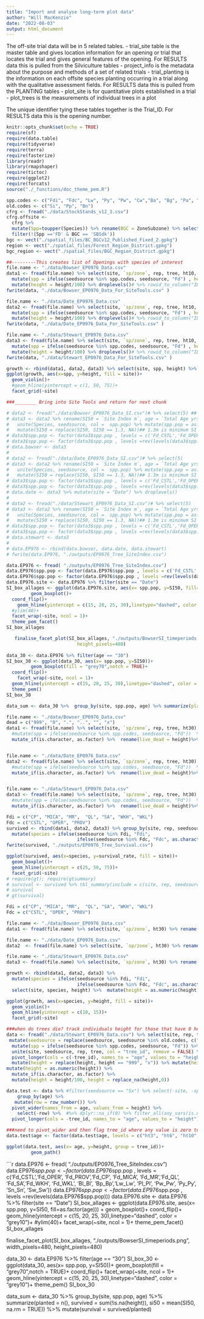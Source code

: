 ```yaml
---
title: "Import and analyse long-term plot data"
author: "Will MacKenzie"
date: "2022-08-03"
output: html_document
---
```

The off-site trial data will be in 5 related tables.
- trial_site table is the master table and gives location information for an opening or trial that locates the trial and gives general features of the opening. For RESULTS data this is pulled from the Silviculture tables
- project_info is the metadata about the purpose and methods of a set of related trials
- trial_planting is the information on each offsite species planting occurring in a trial along with the qualitative assessment fields. For RESULTS data this is pulled from the PLANTING tables
- plot_site is for quantitative plots established in a trial
- plot_trees is the measurements of individual trees in a plot

The unique identifier tying these tables together is the Trial_ID. For RESULTS data this is the opening number.


```r
knitr::opts_chunk$set(echo = TRUE)
require(sf)
require(data.table)
require(tidyverse)
require(terra)
require(fasterize)
library(readr)
library(rmapshaper)
require(tictoc)
require(ggplot2)
require(forcats)
source("./_functions/doc_theme_pem.R")

```

```r

spp.codes <- c("Fdi", "Fdc", "Lw", "Py", "Pw", "Cw","Ba", "Bg", "Pa", "Yc", "Bn", "Bp", "Ls", "Fd", "Pl", "Sn", "Bl", "Sw")
old.codes <- c("Si", "Pp", "Bn")
cfrg <- fread("./data/StockStands_v12_3.csv")
cfrg.offsite <-
  cfrg %>%
  mutate(Spp=toupper(Species)) %>% rename(BGC = ZoneSubzone) %>% select(BGC,Spp,Suitability) %>%  filter(Suitability >0 & Suitability <4) %>% distinct() %>% group_by(BGC, Spp) %>% filter(Suitability == min(Suitability)) %>% data.frame %>% 
  filter(!(Spp =='FD' & BGC == 'SBSdk'))
bgc <- vect("./spatial_files/BC_BGCv12_Published_Fixed_2.gpkg")
region <- vect("./spatial_files/Forest_Region_District.gpkg")
bgc_region <- vect("./spatial_files/BGC_Region_District.gpkg")

```

```r
##---------This creates list of Openings with species of interest
file.name <- "./data/Bowser_EP0976_Data.csv"
data1 <- fread(file.name) %>% select(site, `sp/zone`, rep, tree, ht10, ht15, ht20, ht25, ht30) %>% rename(seedsource = `sp/zone`) %>% pivot_longer(cols = c(-site, -seedsource, -rep, -tree), names_to = "age", values_to = "height") %>%  mutate(height = replace(height, height == "999", "x")) %>% mutate(height = replace(height, height == "0", "x")) %>% mutate(height = str_replace(height, "x", "")) %>% mutate(seedsource = replace(seedsource, seedsource %in% old.codes, c("Sw", "Py", "Bp"))) %>%
  mutate(spp = ifelse(seedsource %in% spp.codes, seedsource, "Fd") , height = as.numeric(height), age = str_replace(age, "ht", ""), age = as.numeric(age)) %>% mutate_if(is.character, as.factor) %>%
  mutate(height = height/100) %>% droplevels()# %>% rowid_to_column("ID")
fwrite(data, "./data/Bowser_EP0976_Data_For_SiteTools.csv" )

file.name <- "./data/Date_EP0976_Data.csv"
data2 <- fread(file.name) %>% select(site, `sp/zone`, rep, tree, ht10, ht15, ht20, ht25, ht30) %>% rename(seedsource = `sp/zone`) %>% pivot_longer(cols = c(-site, -seedsource, -rep, -tree), names_to = "age", values_to = "height") %>%  mutate(height = replace(height, height == "999", "x")) %>% mutate(height = replace(height, height == "0", "x")) %>% mutate(height = str_replace(height, "x", "")) %>% mutate(seedsource = replace(seedsource, seedsource %in% old.codes, c("Sw", "Py", "Bp"))) %>%
  mutate(spp = ifelse(seedsource %in% spp.codes, seedsource, "Fd") , height = as.numeric(height), age = str_replace(age, "ht", ""), age = as.numeric(age)) %>% mutate_if(is.character, as.factor) %>%
  mutate(height = height/100) %>% droplevels()# %>% rowid_to_column("ID")
fwrite(data, "./data/Date_EP0976_Data_For_SiteTools.csv" )

file.name <- "./data/Stewart_EP0976_Data.csv"
data3 <- fread(file.name) %>% select(site, `sp/zone`, rep, tree, ht10, ht15, ht20, ht25, ht30) %>% rename(seedsource = `sp/zone`) %>% pivot_longer(cols = c(-site, -seedsource, -rep, -tree), names_to = "age", values_to = "height") %>%  mutate(height = replace(height, height == "999", "x")) %>% mutate(height = replace(height, height == "0", "x")) %>% mutate(height = str_replace(height, "x", "")) %>% mutate(seedsource = replace(seedsource, seedsource %in% old.codes, c("Sw", "Py", "Bp"))) %>%
  mutate(spp = ifelse(seedsource %in% spp.codes, seedsource, "Fd") , height = as.numeric(height), age = str_replace(age, "ht", ""), age = as.numeric(age)) %>% mutate_if(is.character, as.factor) %>%
  mutate(height = height/100) %>% droplevels()# %>% rowid_to_column("ID")
fwrite(data, "./data/Stewart_EP0976_Data_For_SiteTools.csv" )

growth <- rbind(data1, data2, data3) %>% select(site, spp, height) %>% filter(height>1)
ggplot(growth, aes(x=spp, y=height, fill = site))+
  geom_violin()+
  #geom_hline(yintercept = c(1, 50, 75))+
  facet_grid(~site)

###________ Bring into Site Tools and return for next chunk


```


```r
# data2 <- fread("./data/Bowser_EP0976_Data_SI.csv")# %>% select(5) ## THIS IS THE GROWTH INTERCEPT VALUE
# data3 <- data2 %>% rename(SI50 = `Site Index m`, age = `Total Age yrs`, ht = `Height m`) %>%
#   unite(Species, seedsource, col =  spp.pop) %>% mutate(spp.pop = as.factor(spp.pop), age = as.factor(age)) %>%
#   mutate(SI50 = replace(SI50, SI50 == 1.3, NA))## 1.3m is minimum SI from site tools - here treat as effectively moribund for data analysis
# data3$spp.pop <- factor(data3$spp.pop , levels = c('Fd_CSTL','Fd_OPER', 'Fd_PROV','Fd_CP', 'Fd_MICA', 'Fd_MR','Fd_QL', 'Fd_SA', 'Fd_WKH', 'Fd_WKL', 'Bl_Bl', 'Bp_Bp', 'Lw_Lw', 'Pl_Pl', 'Pw_Pw', 'Py_Py', 'Sn_Sn', 'Sw_Sw'))
# data3$spp.pop <- factor(data3$spp.pop , levels =rev(levels(data3$spp.pop)))
# data.bowser <- data3
# 
# data2 <- fread("./data/Date_EP0976_Data_SI.csv")# %>% select(5)
# data3 <- data2 %>% rename(SI50 = `Site Index m`, age = `Total Age yrs`, ht = `Height m`) %>%
#   unite(Species, seedsource, col =  spp.pop) %>% mutate(spp.pop = as.factor(spp.pop), age = as.factor(age)) %>%
#   mutate(SI50 = replace(SI50, SI50 == 1.3, NA))## 1.3m is minimum SI from site tools - here treat as effectively moribund for data analysis
# data3$spp.pop <- factor(data3$spp.pop , levels = c('Fd_CSTL','Fd_OPER', 'Fd_PROV','Fd_CP', 'Fd_MICA', 'Fd_MR','Fd_QL', 'Fd_SA', 'Fd_WKH', 'Fd_WKL', 'Bl_Bl', 'Bp_Bp', 'Lw_Lw', 'Pl_Pl', 'Pw_Pw', 'Py_Py', 'Sn_Sn', 'Sw_Sw'))
# data3$spp.pop <- factor(data3$spp.pop , levels =rev(levels(data3$spp.pop)))
# data.date <- data3 %>% mutate(site = "Date") %>% droplevels()
# 
# data2 <- fread("./data/Stewart_EP0976_Data_SI.csv")# %>% select(5)
# data3 <- data2 %>% rename(SI50 = `Site Index m`, age = `Total Age yrs`, ht = `Height m`) %>%
#   unite(Species, seedsource, col =  spp.pop) %>% mutate(spp.pop = as.factor(spp.pop), age = as.factor(age)) %>%
#   mutate(SI50 = replace(SI50, SI50 == 1.3, NA))## 1.3m is minimum SI from site tools - here treat as effectively moribund for data analysis
# data3$spp.pop <- factor(data3$spp.pop , levels = c('Fd_CSTL','Fd_OPER', 'Fd_PROV','Fd_CP', 'Fd_MICA', 'Fd_MR','Fd_QL', 'Fd_SA', 'Fd_WKH', 'Fd_WKL', 'Bl_Bl', 'Bp_Bp', 'Lw_Lw', 'Pl_Pl', 'Pw_Pw', 'Py_Py', 'Sn_Sn', 'Sw_Sw'))
# data3$spp.pop <- factor(data3$spp.pop , levels =rev(levels(data3$spp.pop)))
# data.stewart <- data3
# 
# data.EP976 <- rbind(data.bowser, data.date, data.stewart)
# fwrite(data.EP976, "./outputs/EP0976_Tree_SiteIndex.csv")
```


```r
data.EP976 <- fread( "./outputs/EP0976_Tree_SiteIndex.csv")
data.EP976$spp.pop <- factor(data.EP976$spp.pop , levels = c('Fd_CSTL','Fd_OPER', 'Fd_PROV','Fd_CP', 'Fd_MICA', 'Fd_MR','Fd_QL', 'Fd_SA','Fd_WKH', 'Fd_WKL', 'Bl_Bl', 'Bp_Bp','Lw_Lw', 'Pl_Pl', 'Pw_Pw', 'Py_Py', 'Sn_Sn', 'Sw_Sw'))
data.EP976$spp.pop <- factor(data.EP976$spp.pop , levels =rev(levels(data.EP976$spp.pop)))
data.EP976.site <- data.EP976 %>% filter(site == "Date")
SI_box_allages <- ggplot(data.EP976.site, aes(x= spp.pop, y=SI50, fill=as.factor(age))) +
         geom_boxplot()+
  coord_flip()+
    geom_hline(yintercept = c(15, 20, 25, 30),linetype="dashed", color = "grey10")+
  #ylim(40)+
  facet_wrap(~site, ncol = 1)+
  theme_pem_facet()
SI_box_allages

   finalise_facet_plot(SI_box_allages, "./outputs/BowserSI_timeperiods.png", width_pixels=480,
                          height_pixels=480)
   
data_30 <- data.EP976 %>% filter(age == "30")
SI_box_30 <- ggplot(data_30, aes(x= spp.pop, y=SI50))+
         geom_boxplot(fill = "grey70",notch = TRUE)+
  coord_flip()+
    facet_wrap(~site, ncol = 1)+
  geom_hline(yintercept = c(15, 20, 25, 30),linetype="dashed", color = "grey10")+
  theme_pem()
SI_box_30

data_sum <- data_30 %>%  group_by(site, spp.pop, age) %>% summarize(planted = n(), survived = sum(!is.na(height)), si50 = mean(SI50, na.rm = TRUE)) %>% mutate(survival = survived/planted) 

```

```r
file.name <- "./data/Bowser_EP0976_Data.csv"
dead = c("999", "0", ".", "..", "", "x")
data1 <- fread(file.name) %>% select(site, `sp/zone`, rep, tree, ht30) %>% rename(seedsource = `sp/zone`) %>% pivot_longer(cols = c(-site, -seedsource, -rep, -tree), names_to = "age", values_to = "height") %>%  mutate(height = replace(height, !height %in% dead, 1)) %>% mutate(height = replace(height, height %in% dead, 0)) %>% #mutate(seedsource = replace(seedsource, seedsource %in% old.codes, c("Sw", "Py", "Bp"))) %>% 
  #mutate(spp = ifelse(seedsource %in% spp.codes, seedsource, "Fd"))  %>% 
  mutate_if(is.character, as.factor) %>%  rename(live_dead = height)%>% select(site, rep, seedsource,  live_dead)


file.name <- "./data/Date_EP0976_Data.csv"
data2 <- fread(file.name) %>% select(site, `sp/zone`, rep, tree, ht30) %>% rename(seedsource = `sp/zone`) %>% pivot_longer(cols = c(-site, -seedsource, -rep, -tree), names_to = "age", values_to = "height") %>%  mutate(height = replace(height, !height %in% dead, 1)) %>% mutate(height = replace(height, height %in% dead, 0)) %>% #mutate(seedsource = replace(seedsource, seedsource %in% old.codes, c("Sw", "Py", "Bp"))) %>% 
  #mutate(spp = ifelse(seedsource %in% spp.codes, seedsource, "Fd"))  %>%
  mutate_if(is.character, as.factor) %>%  rename(live_dead = height)%>% select(site, rep, seedsource,  live_dead) %>% mutate(site = "Date")


file.name <- "./data/Stewart_EP0976_Data.csv"
data3 <- fread(file.name) %>% select(site, `sp/zone`, rep, tree, ht30) %>% rename(seedsource = `sp/zone`) %>% pivot_longer(cols = c(-site, -seedsource, -rep, -tree), names_to = "age", values_to = "height") %>%  mutate(height = replace(height, !height %in% dead, 1)) %>% mutate(height = replace(height, height %in% dead, 0)) %>% #mutate(seedsource = replace(seedsource, seedsource %in% old.codes, c("Sw", "Py", "Bp"))) %>% 
  #mutate(spp = ifelse(seedsource %in% spp.codes, seedsource, "Fd"))  %>% 
  mutate_if(is.character, as.factor) %>%  rename(live_dead = height)%>% select(site, rep, seedsource,  live_dead)

Fdi = c("CP", "MICA", "MR",  "QL", "SA", "WKH", "WKL")
Fdc = c("CSTL", "OPER", "PROV")
survived <- rbind(data1, data2, data3) %>% group_by(site, rep, seedsource) %>%  add_count(live_dead) %>% distinct() %>% mutate(planted = sum(n)) %>% filter(live_dead == "1") %>% mutate(survival_rate = round((n/planted)*100),0) %>% 
  mutate(species = ifelse(seedsource %in% Fdi, "Fdi",
                          ifelse(seedsource %in% Fdc, "Fdc", as.character(seedsource))))
fwrite(survived, "./outputs/EP0976_Tree_Survival.csv")

ggplot(survived, aes(x=species, y=survival_rate, fill = site))+
  geom_boxplot()+
  geom_hline(yintercept = c(25, 50, 75))+
  facet_grid(~site)
# require(gt); require(gtsummary)
# survival <- survived %>% tbl_summary(include = c(site, rep, seedsource, survival_rate), by = seedsource)
# survival
# gt(survival)
```
```r
Fdi = c("CP", "MICA", "MR",  "QL", "SA", "WKH", "WKL")
Fdc = c("CSTL", "OPER", "PROV")

file.name <- "./data/Bowser_EP0976_Data.csv"
data1 <- fread(file.name) %>% select(site, `sp/zone`, ht30) %>% rename(seedsource = `sp/zone`, height = ht30) %>%  mutate(height = replace(height, height == "999", "x")) %>% mutate(height = replace(height, height == "0", "x")) %>% mutate(height = str_replace(height, "x", "")) %>% mutate(seedsource = replace(seedsource, seedsource %in% old.codes, c("Sw", "Py", "Bp")))

file.name <- "./data/Date_EP0976_Data.csv"
data2  <- fread(file.name) %>% select(site, `sp/zone`, ht30) %>% rename(seedsource = `sp/zone`, height = ht30) %>%  mutate(height = replace(height, height == "999", "x")) %>% mutate(height = replace(height, height == "0", "x")) %>% mutate(height = str_replace(height, "x", "")) %>% mutate(seedsource = replace(seedsource, seedsource %in% old.codes, c("Sw", "Py", "Bp")))

file.name <- "./data/Stewart_EP0976_Data.csv"
data3 <- fread(file.name) %>% select(site, `sp/zone`, ht30) %>% rename(seedsource = `sp/zone`, height = ht30) %>%  mutate(height = replace(height, height == "999", "x")) %>% mutate(height = replace(height, height == "0", "x")) %>% mutate(height = str_replace(height, "x", "")) %>% mutate(seedsource = replace(seedsource, seedsource %in% old.codes, c("Sw", "Py", "Bp")))

growth <- rbind(data1, data2, data3) %>% 
  mutate(species = ifelse(seedsource %in% Fdi, "Fdi",
                          ifelse(seedsource %in% Fdc, "Fdc", as.character(seedsource)))) %>% 
  select(site, species, height) %>%  mutate(height = as.numeric(height)/100) %>% filter(height>1)

ggplot(growth, aes(x=species, y=height, fill = site))+
  geom_violin()+
  geom_hline(yintercept = c(10, 15))+
  facet_grid(~site)

```





```r
###when do trees die? track individuals height for those that have 0 height in any of the measurement years.
data <- fread("./data/Stewart_EP0976_Data.csv") %>% select(site, rep, tree, `sp/zone`, ht3, ht6, ht10, ht15, ht20, ht25, ht30) %>% rename(seedsource = `sp/zone`) %>%  
 mutate(seedsource = replace(seedsource, seedsource %in% old.codes, c("Sx", "Py"))) %>% 
  mutate(spp = ifelse(seedsource %in% spp.codes, seedsource, "Fd")) %>% 
  unite(site, seedsource, rep, tree, col = "tree_id", remove = FALSE) %>% select(-rep, -tree, -seedsource, -spp, -site) %>% 
  pivot_longer(cols = c(-tree_id), names_to = "age", values_to = "height") %>%  
  mutate(height = replace(height, height == "999", "x")) %>% mutate(height = replace(height, height == "0", "x")) %>% mutate(height = str_replace(height, "x", ""))  %>% 
mutate(height = as.numeric(height)) %>% 
  mutate_if(is.character, as.factor) %>%  
  mutate(height = height/100, height = replace_na(height,0)) 

data.test <- data %>% #filter(seedsource == "Sx") %>% select(-site, -spp, -site, seedsource) %>% #  mutate(age = as.character(age))
    group_by(age) %>%
   mutate(row = row_number()) %>%
  pivot_wider(names_from = age, values_from = height) %>% 
    select(-row) %>%  #%>% dplyr::na_if(0) %>% filter_all(any_vars(is.na(.))) %>% 
  pivot_longer(cols = -tree_id, names_to = "age", values_to = "height") %>%  mutate(height = replace_na(height,0)) 

###need to pivot_wider and then flag tree_id where any value is zero to keep these to clean up the ggplot
data.test$age <- factor(data.test$age, levels = c("ht3", "ht6", "ht10", "ht15", "ht20", "ht25", "ht30"))

ggplot(data.test, aes(x= age, y=height, group = tree_id))+
         geom_path()

```

```r
data.EP976 <- fread( "./outputs/EP0976_Tree_SiteIndex.csv")
data.EP976$spp.pop <- factor(data.EP976$spp.pop , levels = c('Fd_CSTL','Fd_OPER', 'Fd_PROV','Fd_CP', 'Fd_MICA', 'Fd_MR','Fd_QL', 'Fd_SA','Fd_WKH', 'Fd_WKL', 'Bl_Bl', 'Bp_Bp','Lw_Lw', 'Pl_Pl', 'Pw_Pw', 'Py_Py', 'Sn_Sn', 'Sw_Sw'))
data.EP976$spp.pop <- factor(data.EP976$spp.pop , levels =rev(levels(data.EP976$spp.pop)))
data.EP976.site <- data.EP976 %>% filter(site == "Date")
SI_box_allages <- ggplot(data.EP976.site, aes(x= spp.pop, y=SI50, fill=as.factor(age))) +
         geom_boxplot()+
  coord_flip()+
    geom_hline(yintercept = c(15, 20, 25, 30),linetype="dashed", color = "grey10")+
  #ylim(40)+
  facet_wrap(~site, ncol = 1)+
  theme_pem_facet()
SI_box_allages

   finalise_facet_plot(SI_box_allages, "./outputs/BowserSI_timeperiods.png", width_pixels=480,
                          height_pixels=480)
   
data_30 <- data.EP976 %>% filter(age == "30")
SI_box_30 <- ggplot(data_30, aes(x= spp.pop, y=SI50))+
         geom_boxplot(fill = "grey70",notch = TRUE)+
  coord_flip()+
    facet_wrap(~site, ncol = 1)+
  geom_hline(yintercept = c(15, 20, 25, 30),linetype="dashed", color = "grey10")+
  theme_pem()
SI_box_30

data_sum <- data_30 %>%  group_by(site, spp.pop, age) %>% summarize(planted = n(), survived = sum(!is.na(height)), si50 = mean(SI50, na.rm = TRUE)) %>% mutate(survival = survived/planted) 
